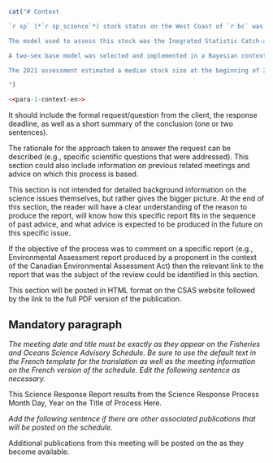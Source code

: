 <!-- An example of how to include text based on the language. The two chunks below shows how switching the toggle in the YAML header for french allows inclusion/rejection of a paragraph. -->

```r
cat("# Context

`r sp` (*`r sp_science`*) stock status on the West Coast of `r bc` was assessed using data from 1996--2021 and examined at a CSAS review meeting on October 19 and 20, 2022.

The model used to assess this stock was the Inegrated Statistic Catch-at-Age Model (ISCAM) and was tuned to five fishery-independent trawl survey series covering 1996--2021. In addition, a Discard CPUE series was used as an index of abundance. This series was created using discards from fishery trawl catch as a proxy for CPUE.

A two-sex base model was selected and implemented in a Bayesian context using Markov chain Monte Carlo (MCMC) methods. The base model estimated 147 parameters in total.

The 2021 assessment estimated a median stock size at the beginning of 2022 of 67.95 kilotonnes (kt) with a credible interval of 56.14--83.83 kt. When divided by the estimated initial or virgin biomass ($B_0$), the median relative biomass for 2022 was estimated to be 0.37 with a credible interval of 0.26--0.51. The esimated median relative biomass for 2011 (10 years prior), was estimated to be 0.77 with a credible interval of 0.53--0.1.09. The estimated biomass has declined each year from 2011--2021.

")
```
```r
<<para-1-context-en>>
```

It should include the formal request/question from the client, the response deadline, as well as a short summary of the conclusion (one or two sentences).

The rationale for the approach taken to answer the request can be described (e.g., specific scientific questions that were addressed).
This section could also include information on previous related meetings and advice on which this process is based.

This section is not intended for detailed background information on the science issues themselves, but rather gives the bigger picture.
At the end of this section, the reader will have a clear understanding of the reason to produce the report, will know how this specific report fits in the sequence of past advice, and what advice is expected to be produced in the future on this specific issue.

If the objective of the process was to comment on a specific report (e.g., Environmental Assessment report produced by a proponent in the context of the Canadian Environmental Assessment Act) then the relevant link to the report that was the subject of the review could be identified in this section.

This section will be posted in HTML format on the CSAS website followed by the link to the full PDF version of the publication.

## Mandatory paragraph

*The meeting date and title must be exactly as they appear on the Fisheries and Oceans Science Advisory Schedule.
Be sure to use the default text in the French template for the translation as well as the meeting information on the French version of the schedule.
Edit the following sentence as necessary.*

This Science Response Report results from the Science Response Process Month Day, Year on the Title of Process Here.

*Add the following sentence if there are other associated publications that will be posted on the schedule.*

Additional publications from this meeting will be posted on the \href{http://www.isdm-gdsi.gc.ca/csas-sccs/applications/events-evenements/index-eng.asp}{DFO Science Advisory Schedule} as they become available.

